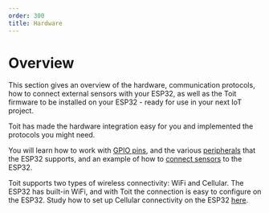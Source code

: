 ```yaml
---
order: 300
title: Hardware
---
```


# Overview

This section gives an overview of the hardware, communication protocols, how to connect external sensors with your ESP32, as well as the Toit firmware to be installed on your ESP32 - ready for use in your next IoT project.

Toit has made the hardware integration easy for you and implemented the protocols you might need.

You will learn how to work with [GPIO pins](peripherals/gpio), and the various [peripherals](peripherals) that the ESP32 supports,
and an example of how to [connect sensors](drivers/bme280) to the ESP32.

Toit supports two types of wireless connectivity: WiFi and Cellular.
The ESP32 has built-in WiFi, and with Toit the connection is easy to configure on the ESP32.
Study how to set up Cellular connectivity on the ESP32 [here](connectivity/cellular).
